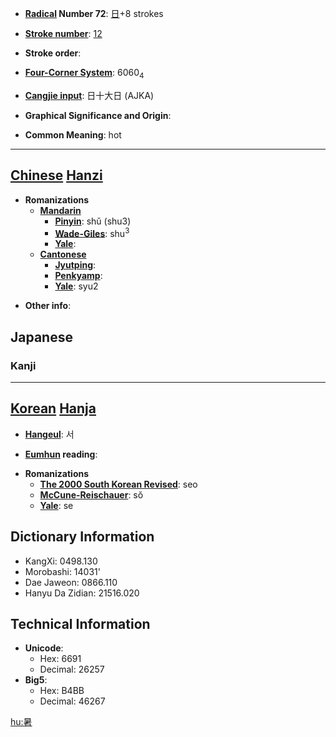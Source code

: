 * '''[[Wiktionary:Chinese radical index| Radical]] Number 72''': [[Wiktionary:Chinese radical index 日|日]]+8 strokes

* '''[[Wiktionary:Chinese total strokes index|Stroke number]]''': [[Wiktionary:Chinese total strokes index 12|12]]

* '''Stroke order''': 

* '''[[Wiktionary:Chinese four corner index|Four-Corner System]]''': 6060<sub>4</sub>

* '''[[Wiktionary:Chinese Cangjie index|Cangjie input]]''': 日十大日 (AJKA)

* '''Graphical Significance and Origin''': 

* '''Common Meaning''': hot

----

== [[Chinese]] [[Hanzi]] ==

* '''Romanizations'''
** '''[[Mandarin]]'''
*** '''[[Pinyin]]''': shǔ (shu3)
*** '''[[Wade-Giles]]''': shu<sup>3</sup>
*** '''[[Yale]]''': 
** '''[[Cantonese]]'''
*** '''[[Jyutping]]''':
*** '''[[Penkyamp]]''': 
*** '''[[Yale]]''': syu2

* '''Other info''': 


== Japanese ==
===Kanji===
{{kanji|[[しょ]] (sho)|[[あつい]] ([[暑い]], atsui), [[あつさ]] ([[暑さ]], atsusa)}}

-----

== [[Korean]] [[Hanja]] ==

* '''[[Hangeul]]''': 서

* '''[[Eumhun]] reading''': 

* '''Romanizations'''
** '''[[The 2000 South Korean Revised Romanization|The 2000 South Korean Revised]]''': seo
** '''[[McCune-Reischauer]]''': sŏ
** '''[[Yale]]''': se



== Dictionary Information ==

* KangXi: 0498.130
* Morobashi: 14031'
* Dae Jaweon: 0866.110
* Hanyu Da Zidian: 21516.020

== Technical Information ==

* '''Unicode''':
** Hex: 6691
** Decimal: 26257
* '''Big5''':
** Hex: B4BB
** Decimal: 46267

[[hu:暑]]